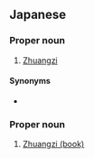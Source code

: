 {{also|莊子}}
==Japanese==
{{wikipedia|lang=ja|荘子}}
{{wikipedia|lang=ja|荘子 (書物)}}
{{ja-kanjitab|そう|し|yomi=o}}

===Proper noun===
{{ja-pos|proper|kyu=莊子|そうし}}

# [[w:Zhuangzi|Zhuangzi]]

====Synonyms====
* {{ja-r|荘周|そうしゅう}}

===Proper noun===
{{ja-pos|proper|kyu=莊子|そうし}} {{ja-altread|hira=そうじ|rom=Sōji}}

# [[w:Zhuangzi (book)|Zhuangzi (book)]]